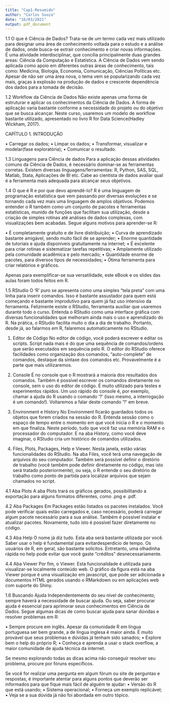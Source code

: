 ---
title: "Cap1-Resumido"
author: "Carlos Souza"
date: "16/03/2021"
output: pdf_document
---

1.1 O que é Ciência de Dados?
  Trata-se de um termo cada vez mais utilizado para designar uma área de conhecimento
voltada para o estudo e a análise de dados, onde busca-se extrair conhecimento e
criar novas informações. É uma atividade interdisciplinar, que concilia principalmente
duas grandes áreas: Ciência da Computação e Estatística. A Ciência de Dados vem 
sendo aplicada como apoio em diferentes outras áreas de conhecimento, tais como:
Medicina, Biologia, Economia, Comunicação, Ciências Políticas etc. Apesar de não
ser uma área nova, o tema vem se popularizando cada vez mais, graças à explosão na
produção de dados e crescente dependência dos dados para a tomada de decisão.

1.2 Workflow da Ciência de Dados
  Não existe apenas uma forma de estruturar e aplicar os conhecimentos da Ciência
de Dados. A forma de aplicação varia bastante conforme a necessidade do projeto ou
do objetivo que se busca alcançar. Neste curso, usaremos um modelo de workflow bastante
utilizado, apresentado no livro R for Data Science(Hadley Wickham, 2017).

CAPÍTULO 1. INTRODUÇÃO

  • Carregar os dados;
  • Limpar os dados;
  • Transformar, visualizar e modelar(fase exploratória);
  • Comunicar o resultado.

1.3 Linguagens para Ciência de dados
  Para a aplicação dessas atividades comuns da Ciência de Dados, é necessário dominar-se
as ferramentas corretas. Existem diversas linguagens/ferramentas: R, Python, SAS,
SQL, Matlab, Stata, Aplicações de BI etc. Cabe ao cientista de dados avaliar qual
é a ferramenta mais adequada para alcançar seus objetivos.

1.4 O que é R e por que devo aprendê-lo?
  R é uma linguagem de programação estatística que vem passando por diversas evoluções
e se tornando cada vez mais uma linguagem de amplos objetivos. Podemos entender o R
também como um conjunto de pacotes e ferramentas estatísticas, munido de funções que
facilitam sua utilização, desde a criação de simples rotinas até análises de dados
complexas, com visualizações bem acabadas. Segue alguns motivos para aprender-se R:
  
  • É completamente gratuito e de livre distribuição;
  • Curva de aprendizado bastante amigável, sendo muito fácil de se aprender;
  • Enorme quantidade de tutoriais e ajuda disponíveis gratuitamente na internet;
  • É excelente para criar rotinas e sistematizar tarefas repetitivas;
  • Amplamente utilizado pela comunidade acadêmica e pelo mercado;
  • Quantidade enorme de pacotes, para diversos tipos de necessidades;
  • Ótima ferramenta para criar relatórios e gráficos.

  Apenas para exemplificar-se sua versatilidade, este eBook e os slides das aulas 
foram todos feitos em R.

1.5 RStudio
  O 'R' puro se apresenta como uma simples “tela preta” com uma linha para inserir
comandos. Isso é bastante assustador para quem está começando e bastante improdutivo
para quem já faz uso intensivo da ferramenta. Felizmente existe o RStudio, ferramenta
auxiliar que usaremos durante todo o curso. Entenda o RStudio como uma interface 
gráfica com diversas funcionalidades que melhoram ainda mais o uso e aprendizado
do R. Na prática, o RStudio facilita muito o dia a dia de trabalho. Portanto, desde
já, ao falarmos em R, falaremos automaticamente no RStudio.

1. Editor de Código
  No editor de código, você poderá escrever e editar os scripts. Script nada mais 
é do que uma sequência de comandos/ordens que serão executados em sequência pelo R.
O editor do RStudio oferece facilidades como organização dos comandos, “auto-complete”
de comandos, destaque da sintaxe dos comandos etc. Provavelmente é a parte que mais utilizaremos.

2. Console
  É no console que o R mostrará a maioria dos resultados dos comandos. Também é 
possível escrever os comandos diretamente no console, sem o uso do editor de código.
É muito utilizado para testes e experimentos rápidos. Um uso rápido do console é, 
por exemplo, chamar a ajuda do R usando o comando '?' (isso mesmo, a interrogação é
um comando!). Voltaremos a falar deste comando '?' em breve.

3. Environment e History
  No Environment ficarão guardados todos os objetos que forem criados na sessão do R.
Entenda sessão como o espaço de tempo entre o momento em que você inicia o R e o
momento em que finaliza. Neste período, tudo que você faz usa memória RAM e o processador
do computador. E na aba History, como você deve imaginar, o RStudio cria um histórico
de comandos utilizados.

4. Files, Plots, Packages, Help e Viewer.
  Nesta janela, estão várias funcionalidades do RStudio. Na aba Files, você terá uma
navegação de arquivos do seu computador. Também será possível definir o diretório 
de trabalho (você também pode definir diretamente no código, mas isto será tratado
posteriormente), ou seja, o R entende o seu diretório de trabalho como ponto de 
partida para localizar arquivos que sejam chamados no script.

4.1 Aba Plots
  A aba Plots trará os gráficos gerados, possibilitando a exportação para alguns 
formatos diferentes, como .png e .pdf.

4.2 Aba Packages
  Em Packages estão listados os pacotes instalados. Você pode verificar quais estão
carregados e, caso necessário, poderá carregar algum pacote necessário para a sua
análise. Também é possível instalar e atualizar pacotes. Novamente, tudo isto é 
possível fazer diretamente no código.

4.3 Aba Help
  O nome já diz tudo. Esta aba será bastante utilizada por você. Saber usar o help
é fundamental para evitardesperdício de tempo. Os usuários de R, em geral, são bastante
solícitos. Entretanto, uma olhadinha rápida no help pode evitar que você gaste 
“créditos” desnecessariamente.

4.4 Aba Viewer
  Por fim, o Viewer. Esta funcionalidade é utilizada para visualizar-se localmente 
conteúdo web. O gráfico da figura está na aba Viewer porque é uma visualização em
javascript, que pode ser adicionada a documentos HTML gerados usando o RMarkdown
ou em aplicações web com suporte do Shiny.

1.6 Buscando Ajuda
  Independentemente do seu nível de conhecimento, sempre haverá a necessidade de buscar
ajuda. Ou seja, saber procurar ajuda é essencial para aprimorar seus conhecimentos 
em Ciência de Dados. Segue algumas dicas de como buscar ajuda para sanar dúvidas 
e resolver problemas em R:
  
  • Sempre procure em inglês. Apesar da comunidade R em língua portuguesa ser bem
grande, a de língua inglesa é maior ainda. É muito provável que seus problemas e 
dúvidas já tenham sido sanados;
  • Explore bem o help do próprio R;
  • Conheça e aprenda a usar o stack overflow, a maior comunidade de ajuda técnica
da internet.

  Se mesmo explorando todas as dicas acima não conseguir resolver seu problema, 
procure por fóruns específicos.

  Se você for realizar uma pergunta em algum fórum ou site de perguntas e respostas, 
é importante atentar para alguns pontos que deverão ser informados para que fique 
mais fácil de alguém te ajudar:
  • Versão do R que está usando;
  • Sistema operacional;
  • Forneça um exemplo replicável;
  • Veja se a sua dúvida já não foi abordada em outro tópico.